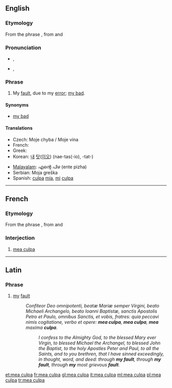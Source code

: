 ==English==
{{wikipedia|Mea Culpa}}

===Etymology===
From the {{etyl|la}} phrase {{term|mea culpa|lang=la}}, from {{term|mea||my, mine|lang=la}} and {{term|culpa||fault|lang=la}}

===Pronunciation===
* {{a|UK}} {{IPA|/ˈmeɪ.əˌkʌl.pə/}}, {{SAMPA|/"meI.@%kVl.p@/}}
* {{a|WEAE}} {{IPA|/ˈmi.əˈkʌl.pʌ/|/ˈmaɪ.əˈkʌl.pʌ/}}, {{SAMPA|/"mi.@"kVl.pV/|/"maI.@"kVl.pV/}}

===Phrase===
{{infl|en|phrase|head=[[mea]] [[culpa]]}}

# My [[fault]], due to my [[error]]; [[my bad]].

====Synonyms====
* [[my bad]]

====Translations====
{{trans-top|My fault, due to my error}}
* Czech: Moje chyba / Moje vina
* French: {{t+|fr|mea culpa}}
* Greek: {{t|el|ήμαρτον|tr=ímarton|sc=Grek}}
* Korean: [[내]] [[탓]]([[이오]]) (nae-tas(-io), -tat-)
{{trans-mid}}
* [[Malayalam]]: എന്റെ പിഴ (ente pizha)
* Serbian: Moja greška
* Spanish: [[culpa]] [[mía]], [[mi]] [[culpa]]
{{trans-bottom}}

----

==French==

===Etymology===
From the {{etyl|la|fr}} phrase {{term|mea culpa|lang=la}}, from {{term|mea||my, mine|lang=la}} and {{term|culpa||fault|lang=la}}

===Interjection===
{{infl|fr|interjection}}

# [[#English|mea culpa]]

----

==Latin==

===Phrase===
{{infl|la|phrase|head=[[mea]] [[culpa]]}}

# [[my]] [[fault]]
#: ''Confiteor Deo omnipotenti, beatæ Mariæ semper Virgini, beato Michaeli Archangelo, beato Ioanni Baptistæ, sanctis Apostolis Petro et Paulo, omnibus Sanctis, et vobis, fratres: quia peccavi nimis cogitatione, verbo et opere: '''mea culpa''', '''mea culpa''', '''mea''' maxima '''culpa'''.''
#:: ''I confess to the Almighty God, to the blessed Mary ever Virgin, to blessed Michael the Archangel, to blessed John the Baptist, to the holy Apostles Peter and Paul, to all the Saints, and to you brethren, that I have sinned exceedingly, in thought, word, and deed: through '''my fault''', through '''my fault''', through '''my''' most grievous '''fault'''.''

[[et:mea culpa]]
[[fr:mea culpa]]
[[gl:mea culpa]]
[[it:mea culpa]]
[[ml:mea culpa]]
[[pl:mea culpa]]
[[tr:mea culpa]]